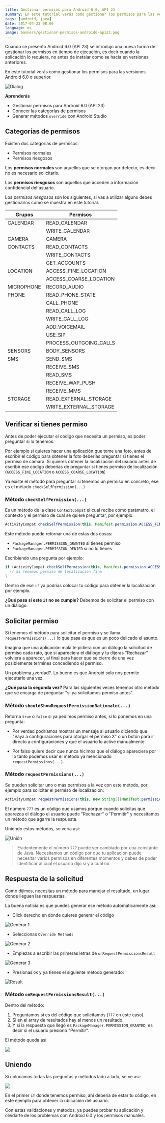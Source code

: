 ```yaml
---
title: Gestionar permisos para Android 6.0, API 23
summary: En este tutorial verás como gestionar los permisos para las versiones Android 6.0 o superior.
tags: [android, java]
date: 2017-04-23 08:00
language: es
image: banners/gestionar-permisos-android6-api23.png
---
```


Cuando se presentó Android 6.0 (API 23) se introdujo una nueva forma de gestionar los permisos en tiempo de ejecución, es decir cuando la aplicación lo requiera, no antes de instalar como se hacia en versiones anteriores.

En este tutorial verás como gestionar los permisos para las versiones Android 6.0 o superior.

![Dialog](https://res.cloudinary.com/alvareztech/image/upload/v1492702303/labs/gestionar-permisos-android6-api23/permisodialog.png)

__Aprenderás__

* Gestionar permisos para Android 6.0 (API 23)
* Conocer las categorías de permisos
* Generar métodos `override` con Android Studio

## Categorías de permisos

Existen dos categorías de permisos:

* Permisos normales
* Permisos riesgosos

Los __permisos normales__ son aquellos que se otorgan por defecto, es decir no es necesario solicitarlo.

Los __permisos riesgosos__ son aquellos que acceden a información confidencial del usuario.

Los _permisos riesgosos_ son los siguientes, si vas a utilizar alguno debes gestionarlos como se muestra en este tutorial.

<table>
    <thead>
        <tr>
            <th>Grupos</th>
            <th>Permisos</th>
        </tr>
    </thead>
    <tbody>
        <tr>
            <td>CALENDAR</td>
            <td>READ_CALENDAR</td>
        </tr>
        <tr>
            <td></td>
            <td>WRITE_CALENDAR</td>
        </tr>
        <tr>
            <td>CAMERA</td>
            <td>CAMERA</td>
        </tr>
        <tr>
            <td>CONTACTS</td>
            <td>READ_CONTACTS</td>
        </tr>
        <tr>
            <td></td>
            <td>WRITE_CONTACTS</td>
        </tr>
        <tr>
            <td></td>
            <td>GET_ACCOUNTS</td>
        </tr>
        <tr>
            <td>LOCATION</td>
            <td>ACCESS_FINE_LOCATION</td>
        </tr>
        <tr>
            <td></td>
            <td>ACCESS_COARSE_LOCATION</td>
        </tr>
        <tr>
            <td>MICROPHONE</td>
            <td>RECORD_AUDIO</td>
        </tr>
        <tr>
            <td>PHONE</td>
            <td>READ_PHONE_STATE</td>
        </tr>
        <tr>
            <td></td>
            <td>CALL_PHONE</td>
        </tr>
        <tr>
            <td></td>
            <td>READ_CALL_LOG</td>
        </tr>
        <tr>
            <td></td>
            <td>WRITE_CALL_LOG</td>
        </tr>
        <tr>
            <td></td>
            <td>ADD_VOICEMAIL</td>
        </tr>
        <tr>
            <td></td>
            <td>USE_SIP</td>
        </tr>
        <tr>
            <td></td>
            <td>PROCESS_OUTGOING_CALLS</td>
        </tr>
        <tr>
            <td>SENSORS</td>
            <td>BODY_SENSORS</td>
        </tr>
        <tr>
            <td>SMS</td>
            <td>SEND_SMS</td>
        </tr>
        <tr>
            <td></td>
            <td>RECEIVE_SMS</td>
        </tr>
        <tr>
            <td></td>
            <td>READ_SMS</td>
        </tr>
        <tr>
            <td></td>
            <td>RECEIVE_WAP_PUSH</td>
        </tr>
        <tr>
            <td></td>
            <td>RECEIVE_MMS</td>
        </tr>
        <tr>
            <td>STORAGE</td>
            <td>READ_EXTERNAL_STORAGE</td>
        </tr>
        <tr>
            <td></td>
            <td>WRITE_EXTERNAL_STORAGE</td>
        </tr>
    </tbody>
</table>

## Verificar si tienes permiso

Antes de poder ejecutar el código que necesita un permiso, es poder preguntar si lo tenemos.

Por ejemplo si quieres hacer una aplicación que tome una foto, antes de escribir el código para obtener la foto deberías preguntar si tienes el permiso de cámara. Si quieres obtener la localización del usuario antes de escribir ese código deberías de preguntar si tienes permiso de localización (`ACCESS_FINE_LOCATION` o `ACCESS_COARSE_LOCATION`)

Ya existe el método para preguntar si tenemos un permiso en concreto, ese es el método `checkSelfPermission(...)`

### Método `checkSelfPermission(...)`

Es un método de la clase `ContextCompat` el cual recibe como parámetro, el contexto y el permiso de cual se quiere preguntar, por ejemplo:

```java
ActivityCompat.checkSelfPermission(this, Manifest.permission.ACCESS_FINE_LOCATION)
```

Este método puede retornar una de estas dos cosas:

* `PackageManager.PERMISSION_GRANTED` si tienes permiso
* `PackageManager.PERMISSION_DENIED` si no lo tienes

Escribiendo una pregunta por ejemplo:

```java
if (ActivityCompat.checkSelfPermission(this, Manifest.permission.ACCESS_FINE_LOCATION) == PackageManager.PERMISSION_GRANTED) {
  // Si tenemos permiso de localización fina
}
```

Dentro de ese `if` ya podrías colocar tu código para obtener la localización por ejemplo.

**¿Qué pasa si este `if` no se cumple?** Debemos de solicitar el permiso con un diálogo.

## Solicitar permiso

Si tenemos el método para solicitar el permiso y se llama `requestPermissions(...)` lo que pasa es que es un poco delicado el asunto.

Imagina que una aplicación mala te pidiera con un diálogo la solicitud de permiso cada rato, que si apareciera el diálogo y tu dijeras "Rechazar" volviera a aparecer, al final para hacer que se cierre de una vez posiblemente termines concediendo el permiso.

Un problema ¿verdad?. Lo bueno es que Android solo nos permite ejecutarlo una vez.

**¿Qué pasa la segunda vez?** Para las siguientes veces tenemos otro método que se encarga de preguntar "si ya solicitamos permiso antes".

### Método `shouldShowRequestPermissionRationale(...)`

Retorna `true` o `false` si ya pedimos permiso antes, si lo ponemos en una pregunta:

* Por verdad podríamos mostrar un mensaje al usuario diciendo que "Vaya a configuraciones para otorgar el permiso X" o un botón para ir directo a configuraciones y que el usuario lo active manualmente.

* Por falso quiere decir que nunca hicimos que el diálogo apareciera por lo tanto podemos usar el método ya mencionado `requestPermissions(...)`.

### Método `requestPermissions(...)`

Se pueden solicitar uno o más permisos a la vez con este método, por ejemplo para solicitar el permiso de localización:

```java
ActivityCompat.requestPermissions(this, new String[]{Manifest.permission.ACCESS_FINE_LOCATION}, 777);
```

El número `777` es un código que usamos porque cuando solicitas que aparezca el diálogo el usuario puede "Rechazar" o "Permitir" y necesitamos un método que agarre la respuesta.

Uniendo estos métodos, se vería así:

![Unión](https://res.cloudinary.com/alvareztech/image/upload/v1492705010/labs/gestionar-permisos-android6-api23/ifs.png)

> Evidentemente el número `777` puede ser cambiado por una constante de Java. Necesitamos un código por que tu aplicación puede necesitar varios permisos en diferentes momentos y debes de poder identificar al cual el usuario dijo si y a cual no.

## Respuesta de la solicitud

Como dijimos, necesitas un método para manejar el resultado, un lugar donde lleguen las respuestas.

La buena noticia es que puedes generar ese método automáticamente así:

* Click derecho en donde quieres generar el código

![Generar 1](https://res.cloudinary.com/alvareztech/image/upload/v1492701077/labs/gestionar-permisos-android6-api23/generate.png)

* Seleccionas `Override Methods`

![Generar 2](https://res.cloudinary.com/alvareztech/image/upload/v1492702933/labs/gestionar-permisos-android6-api23/override.png)

* Empiezas a escribir las primeras letras de `onRequestPermissionsResult`

![Generar 3](https://res.cloudinary.com/alvareztech/image/upload/v1492701341/labs/gestionar-permisos-android6-api23/onrequestpermission.png)

* Presionas `OK` y ya tienes el siguiente método generado:

![Result](https://res.cloudinary.com/alvareztech/image/upload/v1492701544/labs/gestionar-permisos-android6-api23/requestpermissionresult_code.png)


### Método `onRequestPermissionsResult(...)`

Dentro del método:

1. Preguntamos si es del código que solicitamos (`777` en este caso).
2. Si en el array de resultados hay al menos un resultado.
3. Y si la respuesta que llegó es `PackageManager.PERMISSION_GRANTED`, es decir si el usuario presionó "Permitir".

El método queda así:

![](https://res.cloudinary.com/alvareztech/image/upload/v1492703396/labs/gestionar-permisos-android6-api23/onrequestall.png)

## Uniendo

Si colocamos todas las preguntas y métodos lado a lado, se ve así:

![](https://res.cloudinary.com/alvareztech/image/upload/v1492705535/labs/gestionar-permisos-android6-api23/all.png)

En el primer `if` donde tenemos permiso, ahí debería de estar tu código, en este ejemplo para obtener la ubicación del usuario.

Con estas validaciones y métodos, ya puedes probar tu aplicación y olvidarte de los problemas con Android 6.0 y los permisos manuales.
